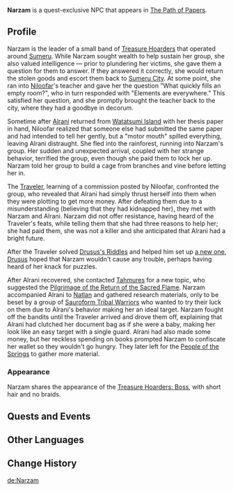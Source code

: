 {{Character Infobox
|type             = Quest NPC
|image            = NPC Narzam.png
|region           = Sumeru
|location         = Sumeru
|location2        = Natlan
|affiliation      = Treasure Hoarders
}}
'''Narzam''' is a quest-exclusive NPC that appears in [[The Path of Papers]].

==Profile==
<!-- Detailed story/lore information goes here. -->

Narzam is the leader of a small band of [[Treasure Hoarders]] that operated around [[Sumeru]]. While Narzam sought wealth to help sustain her group, she also valued intelligence &mdash; prior to plundering her victims, she gave them a question for them to answer. If they answered it correctly, she would return the stolen goods and escort them back to [[Sumeru City]]. At some point, she ran into [[Niloofar]]'s teacher and gave her the question "What quickly fills an empty room?", who in turn responded with "Elements are everywhere." This satisfied her question, and she promptly brought the teacher back to the city, where they had a goodbye in decorum.

Sometime after [[Alrani]] returned from [[Watatsumi Island]] with her thesis paper in hand, Niloofar realized that someone else had submitted the same paper and had intended to tell her gently, but a "motor mouth" spilled everything, leaving Alrani distraught. She fled into the rainforest, running into Narzam's group. Her sudden and unexpected arrival, coupled with her strange behavior, terrified the group, even though she paid them to lock her up. Narzam told her group to build a cage from branches and vine before letting her in.

The [[Traveler]], learning of a commission posted by Niloofar, confronted the group, who revealed that Alrani had simply thrust herself into them when they were plotting to get more money. After defeating them due to a misunderstanding (believing that they had kidnapped her), they met with Narzam and Alrani. Narzam did not offer resistance, having heard of the Traveler's feats, while telling them that she had three reasons to help her; she had paid them, she was not a killer and she anticipated that Alrani had a bright future.

After the Traveler solved [[Drusus's Riddles]] and helped him set up [[Treasure of Wisdom: A New Plan|a new one]], [[Drusus]] hoped that Narzam wouldn't cause any trouble, perhaps having heard of her knack for puzzles.

After Alrani recovered, she contacted [[Tahmures]] for a new topic, who suggested the [[Pilgrimage of the Return of the Sacred Flame]]. Narzam accompanied Alrani to [[Natlan]] and gathered research materials, only to be beset by a group of [[Sauroform Tribal Warrior]]s who wanted to try their luck on them due to Alrani's behavior making her an ideal target. Narzam fought off the bandits until the Traveler arrived and drove them off, explaining that Alrani had clutched her document bag as if she were a baby, making her look like an easy target with a single guard. Alrani had also made some money, but her reckless spending on books prompted Narzam to confiscate her wallet so they wouldn't go hungry. They later left for the [[People of the Springs]] to gather more material.

===Appearance===
<!-- Keep appearance section short and concise. Limit to 2 paragraphs with 3-4 sentences each. -->
Narzam shares the appearance of the [[Treasure Hoarders: Boss]], with short hair and no braids.

==Quests and Events==
{{Quests and Events}}
<!--
==Trivia==
* 
-->
==Other Languages==
{{Other Languages
|default_hidden = 1
|en      = Narzam
|zhs     = 娜赞
|zhs_rm  = Nàzàn
|zht     = 娜贊
|zht_rm  = Nàzàn
|ja      = ナザム
|ja_rm   = Nazamu
|ko      = 나잠
|es      = Narzam
|fr      = Narzam
|ru      = Нарзам
|th      = Narzam
|vi      = Narzam
|de      = Narzam
|id      = Narzam
|pt      = Narzam
|tr      = Narzam
|it      = Narzam
}}

==Change History==
{{Change History|3.0}}
<!--
==References==
{{Reflist}}
-->

[[de:Narzam]]